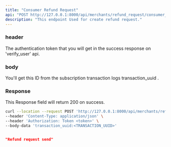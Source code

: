 ```yaml
---
title: "Consumer Refund Request"
api: "POST http://127.0.0.1:8000/api/merchants/refund_request/consumer_refund_request/"
description: "This endpoint Used for create refund request."
---
```


### header
<ParamField header="Authorization" type="string">
  The authentication token that you will get in the success response on 'verify_user' api.
</ParamField>

### body
<ParamField body="transaction_uuid" type="string">
  You'll get this ID from the subscription transaction logs transaction_uuid .
</ParamField>

### Response

<ResponseField name="success" type="number">
  This Response field will return 200 on success.
</ResponseField>

<RequestExample>

```bash Example Request
curl --location --request POST 'http://127.0.0.1:8000/api/merchants/refund_request/consumer_refund_request/' \
--header 'Content-Type: application/json' \
--header 'Authorization: Token <token>' \
--body-data 'transaction_uuid:<TRANSACTION_UUID>'
```
</RequestExample>

<ResponseExample>

```json Response

"Refund request send"
    
```

</ResponseExample>
